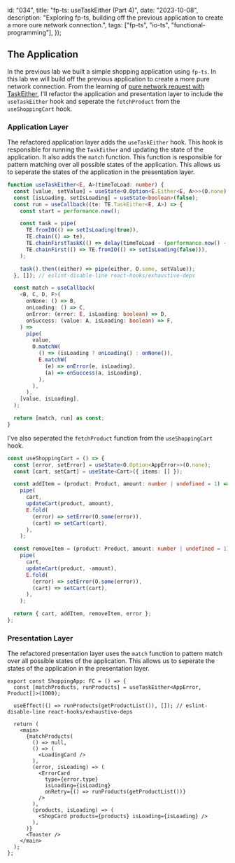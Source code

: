   id: "034",
  title: "fp-ts: useTaskEither (Part 4)",
  date: "2023-10-08",
  description:
    "Exploring fp-ts, building off the previous application to create a more oure network connection.",
  tags: ["fp-ts", "io-ts", "functional-programming"],
});


## The Application

In the previous lab we built a simple shopping application using `fp-ts`. In
this lab we will build off the previous application to create a more pure
network connection. From the learning of
[pure network request with TaskEither](https://www.youtube.com/watch?v=ZbP40gv9Udw),
I'll refactor the application and presentation layer to include the
`useTaskEither` hook and seperate the `fetchProduct` from the `useShoppingCart`
hook.

<ShoppingApp />

### Application Layer

The refactored application layer adds the `useTaskEither` hook. This hook is
responsible for running the `TaskEither` and updating the state of the
application. It also adds the `match` function. This function is responsible for
pattern matching over all possible states of the application. This allows us to
seperate the states of the application in the presentation layer.

```ts showLineNumbers
function useTaskEither<E, A>(timeToLoad: number) {
  const [value, setValue] = useState<O.Option<E.Either<E, A>>>(O.none);
  const [isLoading, setIsLoading] = useState<boolean>(false);
  const run = useCallback((te: TE.TaskEither<E, A>) => {
    const start = performance.now();

    const task = pipe(
      TE.fromIO(() => setIsLoading(true)),
      TE.chain(() => te),
      TE.chainFirstTaskK(() => delay(timeToLoad - (performance.now() - start))),
      TE.chainFirst(() => TE.fromIO(() => setIsLoading(false))),
    );

    task().then((either) => pipe(either, O.some, setValue));
  }, []); // eslint-disable-line react-hooks/exhaustive-deps

  const match = useCallback(
    <B, C, D, F>(
      onNone: () => B,
      onLoading: () => C,
      onError: (error: E, isLoading: boolean) => D,
      onSuccess: (value: A, isLoading: boolean) => F,
    ) =>
      pipe(
        value,
        O.matchW(
          () => (isLoading ? onLoading() : onNone()),
          E.matchW(
            (e) => onError(e, isLoading),
            (a) => onSuccess(a, isLoading),
          ),
        ),
      ),
    [value, isLoading],
  );

  return [match, run] as const;
}
```

I've also seperated the `fetchProduct` function from the `useShoppingCart` hook.

```ts showLineNumbers
const useShoppingCart = () => {
  const [error, setError] = useState<O.Option<AppError>>(O.none);
  const [cart, setCart] = useState<Cart>({ items: [] });

  const addItem = (product: Product, amount: number | undefined = 1) =>
    pipe(
      cart,
      updateCart(product, amount),
      E.fold(
        (error) => setError(O.some(error)),
        (cart) => setCart(cart),
      ),
    );

  const removeItem = (product: Product, amount: number | undefined = 1) =>
    pipe(
      cart,
      updateCart(product, -amount),
      E.fold(
        (error) => setError(O.some(error)),
        (cart) => setCart(cart),
      ),
    );

  return { cart, addItem, removeItem, error };
};
```

### Presentation Layer

The refactored presentation layer uses the `match` function to pattern match
over all possible states of the application. This allows us to seperate the
states of the application in the presentation layer.

```tsx showLineNumbers
export const ShoppingApp: FC = () => {
  const [matchProducts, runProducts] = useTaskEither<AppError, Product[]>(1000);

  useEffect(() => runProducts(getProductList()), []); // eslint-disable-line react-hooks/exhaustive-deps

  return (
    <main>
      {matchProducts(
        () => null,
        () => (
          <LoadingCard />
        ),
        (error, isLoading) => (
          <ErrorCard
            type={error.type}
            isLoading={isLoading}
            onRetry={() => runProducts(getProductList())}
          />
        ),
        (products, isLoading) => (
          <ShopCard products={products} isLoading={isLoading} />
        ),
      )}
      <Toaster />
    </main>
  );
};
```
